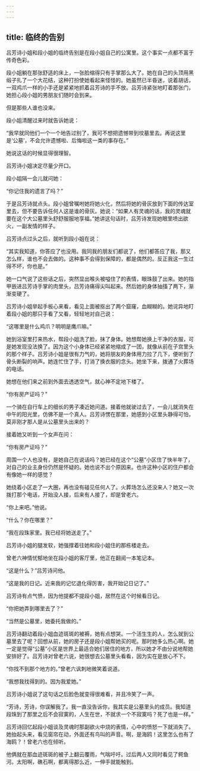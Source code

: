 ```yaml
---
---
---
```

title: 临终的告别
---




吕芳诗小姐和段小姐的临终告别是在段小姐自己的公寓里。这个事实一点都不富于传奇色彩。

段小姐躺在那张舒适的床上，一张脸缩得只有手掌那么大了。她在自己的头顶用黑缎子扎了一个大花结，这种打扮使她看起来怪怪的。她虽然已半昏迷，说着胡话，一双鸡爪一样的小手还是紧紧地抓着吕芳诗的手不放。吕芳诗紧张地盯着那张门，她担心段小姐的男朋友们随时会到来。

但是那些人谁也没来。

段小姐清醒过来时就告诉她说：

“我早就同他们一个一个地告过别了，我可不想把遗憾带到坟墓里去。再说这里是‘公墓’，不会允许遗憾啦、后悔啦这一类的事存在。”

她说这话的时候显得很理智。

吕芳诗小姐决定尽量少开口。

段小姐隔一会儿就问她：

“你记住我的遗言了吗？”

于是吕芳诗就点头。段小姐曾嘱咐她将她火化，然后将她的骨灰放到下面的传达室里去，但不要告诉任何人这是谁的骨灰。她说：“如果人有灵魂的话，我的灵魂就要在这个大公墓里头舒舒服服地享福。”她讲这句话时，吕芳诗发现她眼里喷出欲火，一副发情的样子。

吕芳诗点过头之后，就听到段小姐在说：

“其实我知道，你答应了也没用。我同我的朋友们都说了，他们都答应了我，那又怎么样，谁也不会去做的。这种事不会得到保障的，都是偶然的。反正我这一生过得不坏，你也是。”

她一口气说了这些话之后，突然显出喉头被嗌住了的表情，眼珠鼓了出来。她的指甲嵌进吕芳诗手掌的肉里头，吕芳诗痛得尖叫起来。然后她的身体抽搐了两下，渐渐变硬了。

吕芳诗小姐举起手板心来看，看见上面被抠出了两个窟窿，血糊糊的。她诧异地盯着段小姐的那只手看了又看，轻轻地对自己说：

“这哪里是什么鸡爪？明明是鹰爪嘛。”

她到浴室里打来热水，帮段小姐洗了脸，抹了身体。她想帮她换上干净的衣服，可是她发现没法换了。因为这个小身体已经紧紧地缩成了一团，就像从前在子宫里头的那个样子。吕芳诗小姐是很有力气的，她将朋友的身体用力拉了几下，便听到了骨头断裂的响声。她连忙住了手，打消了换衣服的念头。她坐下来，拨通了火葬场的电话。

她想在他们来之前到外面去透透空气，就心神不定地下楼了。

“你有房产证吗？”

一个骑在自行车上的细长的男子凑近她问道。接着他就驶过去了，一会儿就消失在中午的阳光里，仿佛不是一个真人。吕芳诗愣在那里，她感到小区里头静得可怕，莫非刚才那人是从公墓里头出来的？

接着她又听到一个女声在问：

“你有房产证吗？”

周围一个人也没有，是她自己在说话吗？她已经在这个“公墓”小区住了快半年了，对自己的业主身份仍然是怀疑的。她也说不出个原因来。也许这种小区的住户都会有像她一样的感觉？

她绕着小区走了一大圈，再也没有碰见任何人了。火葬场怎么还没来人？她又一次拨打那个电话，开始没人接，后来有人接了，却是曾老六。

“你上来吧。”他说。

“什么？你在哪里？”

“我在段珠家里。我已经将她送走了。”

吕芳诗小姐的腿发软，她强撑着往她和段小姐住的那栋楼走去。

曾老六神情忧郁地坐在段小姐的客厅里，他正在翻阅一本笔记本。

“这是什么？”吕芳诗问他。

“这是我的日记。近来我的记忆退化得厉害，我开始记日记了。”

吕芳诗有点气愤，因为他提都不提段小姐，居然在这个时候看日记。

“你把她弄到哪里去了？”

“当然是公墓里，她委托我做的。”

吕芳诗翻动着段小姐血迹斑斑的被褥，她有点想哭。一个活生生的人，怎么就到公墓里去了呢？回想从前，她的房子还是段小姐帮她买的呢。那时她多么热心啊。她一定是觉得“公墓”小区是世界上最适合她们居住的地方，所以她才不由分说地帮她安排好了。吕芳诗对曾老六说，她很想去公墓里头看看，因为实在是放心不下。

“你找不到那个地方的。”曾老六讽刺地微笑着说道。

“我想我找得到的。因为我爱她。”

吕芳诗小姐说了这句话之后脸色就变得很难看，并且冷笑了一声。

“芳诗，芳诗，你误解我了。我一直没告诉你，我其实是公墓里头的成员。我知道段珠到了那里之后不会寂寞的，人生在世，不就求一个不寂寞吗？死了也是一样。”

吕芳诗回忆起段小姐谈及灵魂时那副欲火中烧的表情，心中的愤怒一下就消失了。她抬起头来，看见窗帘在动，外面还有鸟叫的声音。啊，是海鸥！这里怎么也有了海鸥？！曾老六也在倾听。

他俩就在那血迹斑斑的被子上翻云覆雨，气喘吁吁。过后两人又同时看见了鳄鱼河。太阳啊，礁石啊，都离得那么近，一伸手就能触到。